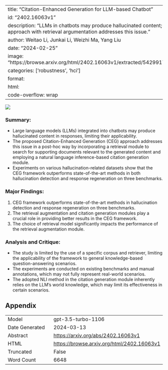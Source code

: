 
---
title: "Citation-Enhanced Generation for LLM-based Chatbot"
id: "2402.16063v1"
description: "LLMs in chatbots may produce hallucinated content; CEG approach with retrieval argumentation addresses this issue."
author: Weitao Li, Junkai Li, Weizhi Ma, Yang Liu
date: "2024-02-25"
image: "https://browse.arxiv.org/html/2402.16063v1/extracted/5429917/figure1.png"
categories: ['robustness', 'hci']
format:
  html:
    code-overflow: wrap
---

![](https://browse.arxiv.org/html/2402.16063v1/extracted/5429917/figure1.png)

### **Summary:**
- Large language models (LLMs) integrated into chatbots may produce hallucinated content in responses, limiting their applicability.
- The proposed Citation-Enhanced Generation (CEG) approach addresses this issue in a post-hoc way by incorporating a retrieval module to search for supporting documents relevant to the generated content and employing a natural language inference-based citation generation module.
- Experiments on various hallucination-related datasets show that the CEG framework outperforms state-of-the-art methods in both hallucination detection and response regeneration on three benchmarks.

### **Major Findings:**
1. CEG framework outperforms state-of-the-art methods in hallucination detection and response regeneration on three benchmarks.
2. The retrieval augmentation and citation generation modules play a crucial role in providing better results in the CEG framework.
3. The choice of retrieval model significantly impacts the performance of the retrieval augmentation module.

### **Analysis and Critique:**
- The study is limited by the use of a specific corpus and retriever, limiting the applicability of the framework to general knowledge-based question-answering scenarios.
- The experiments are conducted on existing benchmarks and manual annotations, which may not fully represent real-world scenarios.
- The adopted NLI method in the citation generation module inherently relies on the LLM’s world knowledge, which may limit its effectiveness in certain scenarios.

## Appendix

|          |          |
|----------|----------|
| Model     | gpt-3.5-turbo-1106       |
| Date Generated     | 2024-03-13       |
| Abstract | [https://arxiv.org/abs/2402.16063v1](https://arxiv.org/abs/2402.16063v1)        |
| HTML     | [https://browse.arxiv.org/html/2402.16063v1](https://browse.arxiv.org/html/2402.16063v1)       |
| Truncated       | False       |
| Word Count       | 6648       |